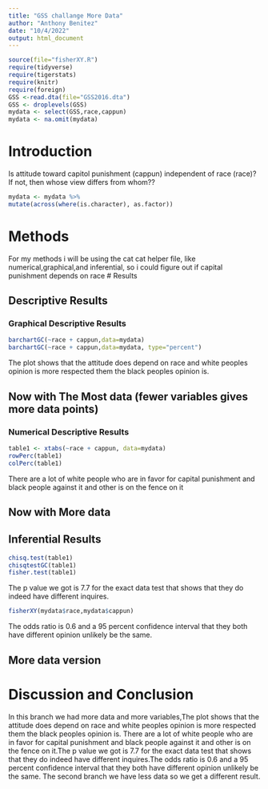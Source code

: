 ```yaml
---
title: "GSS challange More Data"
author: "Anthony Benitez"
date: "10/4/2022"
output: html_document
---
```








```r
source(file="fisherXY.R")
require(tidyverse)
require(tigerstats)
require(knitr)
require(foreign)
GSS <-read.dta(file="GSS2016.dta")
GSS <- droplevels(GSS)
mydata <- select(GSS,race,cappun)
mydata <- na.omit(mydata)
```

# Introduction

<!--In this section you explain what you are trying to show.  Where did the data come from?  What is the research or other question you are trying to answer?.  If you skimp in this section expect to be marked down in your grade. Paint a picture of the project a couple of paragraphs is expected!-->

Is attitude toward capitol punishment (cappun) independent of race (race)?
If not, then whose view differs from whom??

```r
mydata <- mydata %>%
mutate(across(where(is.character), as.factor))
```

# Methods

<!--Decide on your methods:  use "variable analysis" or other appropriate descriptors.  Make sure to choose at least one graphical method and at least one numerical method. Discuss what data manipulations may be needed for example subsetting or other binning procedures and what sort of graphical displays and inferential tools will be used!-->
For my methods i will be using the cat cat helper file, like numerical,graphical,and inferential, so i could figure out if capital punishment depends on race
# Results

<!--Divide this section into two sub-sections:  One for your descriptive  results and one for your inferential results.!-->

## Descriptive Results

### Graphical Descriptive Results

<!--Graphical results here.  Make sure to show your code.  Provide appropriate labels for axes, giving units if possible, and provide a good title for the graph, too.  Use the graphical results to describe the patterns if any that exist in the data as focused toward the research question. Bottom line is to explain the features of the graph that are relevant to conforming or departing to what is expected by your null hypothesis !-->
```r
barchartGC(~race + cappun,data=mydata)
barchartGC(~race + cappun,data=mydata, type="percent")

```

The plot shows that the attitude does depend on race and white peoples opinion is more respected them the black peoples opinion is.

## Now with The Most data (fewer variables gives more data points)



### Numerical Descriptive Results

<!--Numerical results go here. Use the numerical results to describe the patterns if any that exist in the data as focused toward the research question!-->
```r
table1 <- xtabs(~race + cappun, data=mydata)
rowPerc(table1)
colPerc(table1)
```
There are a lot of white people who are in favor for capital punishment and black people against it and other is on the fence on it


## Now with More data



## Inferential Results

<!--State hypothesis clearly.  Make sure your discussion of the inferential test covers all the aspects that the test output produces, such as test statistic, p-value etc.  Make a decision about the null hypothesis, explain the assumptions on which the selected test/procedure was based, and why the chosen procedure satisfys the assumptions and is appropriate to answer the research question!-->
```r
chisq.test(table1)
chisqtestGC(table1)
fisher.test(table1)
```
The p value we got is 7.7 for the exact data test that shows that they do indeed have different inquires. 
```r
fisherXY(mydata$race,mydata$cappun)
```
The odds ratio is 0.6 and a 95 percent confidence interval that they both have different opinion unlikely be the same.

## More data version


# Discussion and Conclusion

<!--Discussion and conclusion here.  If you found a relationship be sure to consider whether the relationship occurs because one of the variavbles causes the other, or whether they perhasps are related for some other reason.  Watch the chapter 6 videos from the GeorgeTown videos collection.!-->
In this branch we had more data and more variables,The plot shows that the attitude does depend on race and white peoples opinion is more respected them the black peoples opinion is. There are a lot of white people who are in favor for capital punishment and black people against it and other is on the fence on it.The p value we got is 7.7 for the exact data test that shows that they do indeed have different inquires.The odds ratio is 0.6 and a 95 percent confidence interval that they both have different opinion unlikely be the same. The second branch we have less data so we get a different result.
